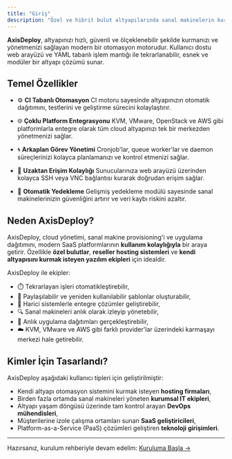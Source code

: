 ```yaml
---
title: "Giriş"
description: "Özel ve hibrit bulut altyapılarında sanal makinelerin kurulumu, yönetimi ve otomasyonu için geliştirilen yeni nesil dağıtım platformu."
---
```


**AxisDeploy**, altyapınızı hızlı, güvenli ve ölçeklenebilir şekilde kurmanızı ve yönetmenizi sağlayan modern bir otomasyon motorudur. Kullanıcı dostu web arayüzü ve YAML tabanlı işlem mantığı ile tekrarlanabilir, esnek ve modüler bir altyapı çözümü sunar.

## Temel Özellikler

- ⚙️ **CI Tabanlı Otomasyon**
CI motoru sayesinde altyapınızın otomatik dağıtımını, testlerini ve geliştirme sürecini kolaylaştırır.

- 🌐 **Çoklu Platform Entegrasyonu**
KVM, VMware, OpenStack ve AWS gibi platformlarla entegre olarak tüm cloud altyapınızı tek bir merkezden yönetmenizi sağlar.

- 🌀 **Arkaplan Görev Yönetimi**
Cronjob'lar, queue worker'lar ve daemon süreçlerinizi kolayca planlamanızı ve kontrol etmenizi sağlar.

- 🔐 **Uzaktan Erişim Kolaylığı**
Sunucularınıza web arayüzü üzerinden kolayca SSH veya VNC bağlantısı kurarak doğrudan erişim sağlar.

- 💾 **Otomatik Yedekleme**
Gelişmiş yedekleme modülü sayesinde sanal makinelerinizin güvenliğini artırır ve veri kaybı riskini azaltır.

## Neden AxisDeploy?

AxisDeploy, cloud yönetimi, sanal makine provisioning'i ve uygulama dağıtımını, modern SaaS platformlarının **kullanım kolaylığıyla** bir araya getirir. Özellikle **özel bulutlar**, **reseller hosting sistemleri** ve **kendi altyapısını kurmak isteyen yazılım ekipleri** için idealdir.

AxisDeploy ile ekipler:

- ⏱️ Tekrarlayan işleri otomatikleştirebilir,
- 🔁 Paylaşılabilir ve yeniden kullanılabilir şablonlar oluşturabilir,
- 🔌 Harici sistemlerle entegre çözümler geliştirebilir,
- 🔍 Sanal makineleri anlık olarak izleyip yönetebilir,
- 🚀 Anlık uygulama dağıtımları gerçekleştirebilir,
- ☁️ KVM, VMware ve AWS gibi farklı provider'lar üzerindeki karmaşayı merkezi hale getirebilir.

## Kimler İçin Tasarlandı?

AxisDeploy aşağıdaki kullanıcı tipleri için geliştirilmiştir:

- Kendi altyapı otomasyon sistemini kurmak isteyen **hosting firmaları**,
- Birden fazla ortamda sanal makineleri yöneten **kurumsal IT ekipleri**,
- Altyapı yaşam döngüsü üzerinde tam kontrol arayan **DevOps mühendisleri**,
- Müşterilerine izole çalışma ortamları sunan **SaaS geliştiricileri**,
- Platform-as-a-Service (PaaS) çözümleri geliştiren **teknoloji girişimleri**.

---

Hazırsanız, kurulum rehberiyle devam edelim: [Kuruluma Başla →](/tr/getting-started)
